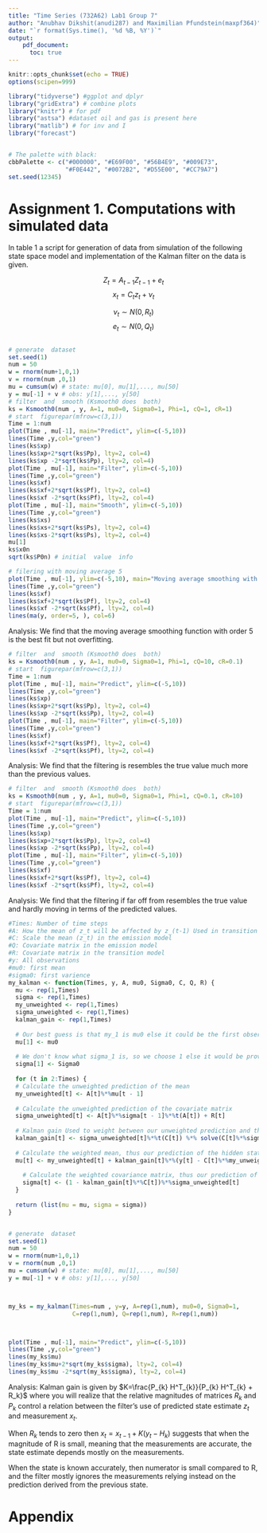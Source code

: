 ```yaml
---
title: "Time Series (732A62) Lab1 Group 7"
author: "Anubhav Dikshit(anudi287) and Maximilian Pfundstein(maxpf364)"
date: "`r format(Sys.time(), '%d %B, %Y')`"
output: 
    pdf_document:
      toc: true
---
```


```r
knitr::opts_chunk$set(echo = TRUE)
options(scipen=999)

library("tidyverse") #ggplot and dplyr 
library("gridExtra") # combine plots
library("knitr") # for pdf
library("astsa") #dataset oil and gas is present here
library("matlib") # for inv and I
library("forecast")


# The palette with black:
cbbPalette <- c("#000000", "#E69F00", "#56B4E9", "#009E73", 
                "#F0E442", "#0072B2", "#D55E00", "#CC79A7")
set.seed(12345)
```

\newpage

# Assignment 1. Computations with simulated data

In table 1 a script for generation of data from simulation of the following state space model and implementation of the Kalman filter on the data is given.


$$ Z_t =  A_{t-1} Z_{t-1} + e_t$$
$$x_t = C_t z_t + \nu_t$$

$$\nu_t \sim N(0,R_t)$$
$$e_t \sim N(0,Q_t)$$

\fbox{\begin{minipage}{46.7em}
a) Write down the expression for the state space model that is being simulated.
\end{minipage}}

```r

```



\fbox{\begin{minipage}{46.7em}
b) Run this script and compare the filtering results with a moving average smoother of order 5.
\end{minipage}}

```r

# generate  dataset
set.seed(1)
num = 50
w = rnorm(num+1,0,1)
v = rnorm(num ,0,1)
mu = cumsum(w) # state: mu[0], mu[1],..., mu[50]
y = mu[-1] + v # obs: y[1],..., y[50]
# filter  and  smooth (Ksmooth0 does  both)
ks = Ksmooth0(num , y, A=1, mu0=0, Sigma0=1, Phi=1, cQ=1, cR=1)
# start  figurepar(mfrow=c(3,1))
Time = 1:num
plot(Time , mu[-1], main="Predict", ylim=c(-5,10))
lines(Time ,y,col="green")
lines(ks$xp)
lines(ks$xp+2*sqrt(ks$Pp), lty=2, col=4)
lines(ks$xp -2*sqrt(ks$Pp), lty=2, col=4)
plot(Time , mu[-1], main="Filter", ylim=c(-5,10))
lines(Time ,y,col="green")
lines(ks$xf)
lines(ks$xf+2*sqrt(ks$Pf), lty=2, col=4)
lines(ks$xf -2*sqrt(ks$Pf), lty=2, col=4)
plot(Time , mu[-1], main="Smooth", ylim=c(-5,10))
lines(Time ,y,col="green")
lines(ks$xs)
lines(ks$xs+2*sqrt(ks$Ps), lty=2, col=4)
lines(ks$xs-2*sqrt(ks$Ps), lty=2, col=4)
mu[1]
ks$x0n
sqrt(ks$P0n) # initial  value  info

# filering with moving average 5
plot(Time , mu[-1], ylim=c(-5,10), main="Moving average smoothing with order 5")
lines(Time ,y,col="green")
lines(ks$xf)
lines(ks$xf+2*sqrt(ks$Pf), lty=2, col=4)
lines(ks$xf -2*sqrt(ks$Pf), lty=2, col=4)
lines(ma(y, order=5, ), col=6)

```

Analysis: We find that the moving average smoothing function with order 5 is the best fit but not overfitting.

\fbox{\begin{minipage}{46.7em}
c) Also, compare the filtering outcome when R in the filter is 10 times smaller than its actual value, while Q in the filter is 10 times larger than its actual value. How does the filtering outcome varies?
\end{minipage}}

```r

# filter  and  smooth (Ksmooth0 does  both)
ks = Ksmooth0(num , y, A=1, mu0=0, Sigma0=1, Phi=1, cQ=10, cR=0.1)
# start  figurepar(mfrow=c(3,1))
Time = 1:num
plot(Time , mu[-1], main="Predict", ylim=c(-5,10))
lines(Time ,y,col="green")
lines(ks$xp)
lines(ks$xp+2*sqrt(ks$Pp), lty=2, col=4)
lines(ks$xp -2*sqrt(ks$Pp), lty=2, col=4)
plot(Time , mu[-1], main="Filter", ylim=c(-5,10))
lines(Time ,y,col="green")
lines(ks$xf)
lines(ks$xf+2*sqrt(ks$Pf), lty=2, col=4)
lines(ks$xf -2*sqrt(ks$Pf), lty=2, col=4)
```

Analysis: We find that the filtering is resembles the true value much more than the previous values.

\fbox{\begin{minipage}{46.7em}
d) Now compare the filtering outcome when R in the filter is 10 times larger than its actual value, while Q in the filter is 10 times smaller than its actual value. How does the filtering outcome varies?
\end{minipage}}

```r
# filter  and  smooth (Ksmooth0 does  both)
ks = Ksmooth0(num , y, A=1, mu0=0, Sigma0=1, Phi=1, cQ=0.1, cR=10)
# start  figurepar(mfrow=c(3,1))
Time = 1:num
plot(Time , mu[-1], main="Predict", ylim=c(-5,10))
lines(Time ,y,col="green")
lines(ks$xp)
lines(ks$xp+2*sqrt(ks$Pp), lty=2, col=4)
lines(ks$xp -2*sqrt(ks$Pp), lty=2, col=4)
plot(Time , mu[-1], main="Filter", ylim=c(-5,10))
lines(Time ,y,col="green")
lines(ks$xf)
lines(ks$xf+2*sqrt(ks$Pf), lty=2, col=4)
lines(ks$xf -2*sqrt(ks$Pf), lty=2, col=4)
```

Analysis: We find that the filtering if far off from resembles the true value and hardly moving in terms of the predicted values.

\fbox{\begin{minipage}{46.7em}
e) Implement your own Kalman filter and replace ksmooth0 function with your script.
\end{minipage}}

```r
#Times: Number of time steps
#A: How the mean of z_t will be affected by z_(t-1) Used in transition model
#C: Scale the mean (z_t) in the emission model
#Q: Covariate matrix in the emission model
#R: Covariate matrix in the transition model 
#y: All observations
#mu0: first mean
#sigma0: first varience
my_kalman <- function(Times, y, A, mu0, Sigma0, C, Q, R) {
  mu <- rep(1,Times)
  sigma <- rep(1,Times)
  my_unweighted <- rep(1,Times)
  sigma_unweighted <- rep(1,Times)
  kalman_gain <- rep(1,Times)
  
  # Our best guess is that my_1 is mu0 else it could be the first observation
  mu[1] <- mu0
  
  # We don't know what sigma_1 is, so we choose 1 else it would be provided
  sigma[1] <- Sigma0
  
  for (t in 2:Times) {
  # Calculate the unweighted prediction of the mean
  my_unweighted[t] <- A[t]%*%mu[t - 1]
    
  # Calculate the unweighted prediction of the covariate matrix
  sigma_unweighted[t] <- A[t]%*%sigma[t - 1]%*%t(A[t]) + R[t]
    
  # Kalman gain Used to weight between our unweighted prediction and the obs
  kalman_gain[t] <- sigma_unweighted[t]%*%t(C[t]) %*% solve(C[t]%*%sigma_unweighted[t]%*%t(C[t] + Q[t]))
  
  # Calculate the weighted mean, thus our prediction of the hidden state
  mu[t] <- my_unweighted[t] + kalman_gain[t]%*%(y[t] - C[t]%*%my_unweighted[t])
    
    # Calculate the weighted covariance matrix, thus our prediction of the predition error
    sigma[t] <- (1 - kalman_gain[t]%*%C[t])%*%sigma_unweighted[t]
  }
  
  return (list(mu = mu, sigma = sigma))
}


# generate  dataset
set.seed(1)
num = 50
w = rnorm(num+1,0,1)
v = rnorm(num ,0,1)
mu = cumsum(w) # state: mu[0], mu[1],..., mu[50]
y = mu[-1] + v # obs: y[1],..., y[50]



my_ks = my_kalman(Times=num , y=y, A=rep(1,num), mu0=0, Sigma0=1, 
                  C=rep(1,num), Q=rep(1,num), R=rep(1,num))



plot(Time , mu[-1], main="Predict", ylim=c(-5,10))
lines(Time ,y,col="green")
lines(my_ks$mu)
lines(my_ks$mu+2*sqrt(my_ks$sigma), lty=2, col=4)
lines(my_ks$mu -2*sqrt(my_ks$sigma), lty=2, col=4)


```

\fbox{\begin{minipage}{46.7em}
f) How do you interpret the Kalman gain?
\end{minipage}}

Analysis: Kalman gain is given by $K=\frac{P_{k} H^T_{k}}{P_{k} H^T_{k} + R_k}$ where you will realize that the relative magnitudes of matrices $R_k$ and $P_k$ control a relation between the filter's use of predicted state estimate $z_t$ and measurement $x_t$.

When $R_k$ tends to zero then $x_t = x_{t-1} + K (y_t - H_k)$ suggests that when the magnitude of R is small, meaning that the measurements are accurate, the state estimate depends mostly on the measurements.

When the state is known accurately, then numerator is small compared to R, and the filter mostly ignores the measurements relying instead on the prediction derived from the previous state.

# Appendix

```r
```

